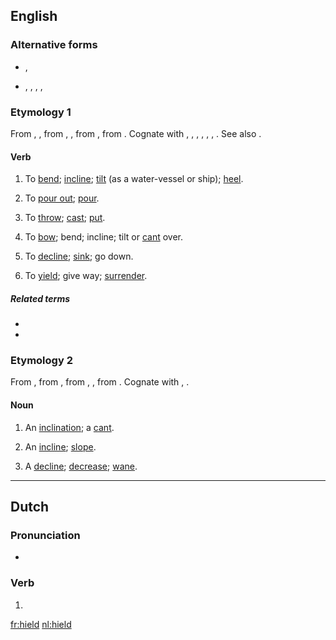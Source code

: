 ==English==

===Alternative forms===
* {{l|en|heeld}}, {{l|en|heald}}
* {{l|en|heild}}, {{l|en|hild}}, {{l|en|hyld}}, {{l|en|held}}, {{l|en|helde}} {{qualifier|obsolete}}

===Etymology 1===
From {{etyl|enm|en}} {{term|heelden|lang=enm}}, {{term|helden|lang=enm}}, from {{etyl|ang|en}} {{term|hieldan|lang=ang}}, {{term|heldan||to lean, incline, slope, force downwards, bow or bend down|lang=ang}}, from {{etyl|gem-pro|en}} {{recons|halþijanan||to bend, incline, pour, empty|lang=gem-pro}}, from {{etyl|ine-pro|en}} {{recons|kel-||to tilt, tip, incline|lang=ine-pro}}. Cognate with {{etyl|dum|-}} {{term|helden||to incline|lang=dum}}, {{etyl|nds|-}} {{term|hellen||to incline|lang=nds}}, {{etyl|gmh|-}} {{term|helden||to incline|lang=gmh}}, {{etyl|da|-}} {{term|hælde||to tilt, lean, slant, slope|lang=da}}, {{etyl|sv|-}} {{term|hälla||to tilt, pour|lang=sv}}, {{etyl|is|-}} {{term|halla||incline, lean sideways, heel over|lang=is}}, {{etyl|is|-}} {{term|hella||to pur|lang=is}}. See also {{l|en|heel}}.

====Verb====
{{en-verb}}

# {{transitive}} To [[bend]]; [[incline]]; [[tilt]] (as a water-vessel or ship); [[heel]].
# {{transitive}} To [[pour out]]; [[pour]].
# {{transitive}} To [[throw]]; [[cast]]; [[put]].
# {{intransitive}} To [[bow]]; bend; incline; tilt or [[cant]] over.
# {{intransitive}} To [[decline]]; [[sink]]; go down.
# {{intransitive}} To [[yield]]; give way; [[surrender]].

=====Related terms=====
* {{l|en|hade}}
* {{l|en|heel}}

===Etymology 2===
From {{etyl|enm|en}} {{term|held|lang=enm}}, from {{etyl|ang|en}} {{term|hielde||slope, declivity|lang=ang}}, from {{etyl|gem-pro|en}} {{recons|halþijōn|lang=gem-pro}}, {{recons|halþijō||inclination, slope|lang=gem-pro}}, from {{etyl|ine-pro|en}} {{recons|kel-||to tilt, tip, incline|lang=ine-pro}}. Cognate with {{etyl|de|-}} {{term|Halde||slope|lang=de}}, {{etyl|da|-}} {{term|hæld||an incline, slope|lang=da}}. 

====Noun====
{{en-noun}}

# An [[inclination]]; a [[cant]].
# {{context|UK|_|dialectal}} An [[incline]]; [[slope]].
# A [[decline]]; [[decrease]]; [[wane]].

----
==Dutch==

===Pronunciation===
* {{rhymes|ilt|lang=nl}}

===Verb===
{{head|nl}}

# {{nl-verb form of|n=sg|t=past|houden}}

[[fr:hield]]
[[nl:hield]]